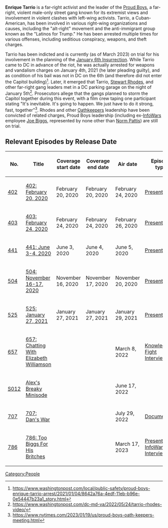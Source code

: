 '''Enrique Tarrio''' is a far-right activist and the leader of the [[Proud Boys]], a far-right, violent male-only street gang known for its extremist views and involvement in violent clashes with left-wing activists. Tarrio, a Cuban-American, has been involved in various right-wing organizations and causes, including the "alt-right" movement and the anti-immigrant group known as the "Latinos for Trump." He has been arrested multiple times for various offenses, including seditious conspiracy, weapons, and theft charges.

Tarrio has been indicted and is currently (as of March 2023) on trial for his involvement in the planning of the [[January 6th Insurrection]]. While Tarrio came to DC in advance of the riot, he was actually arrested for weapons and vandalism charges on January 4th, 2021 (he later pleading guilty), and as condition of his bail was not in DC on the 6th (and therefore did not enter the Capitol building)<ref>https://www.washingtonpost.com/local/public-safety/proud-boys-enrique-tarrio-arrest/2021/01/04/8642a76a-4edf-11eb-b96e-0e54447b23a1_story.html</ref>. Later, it emerged that Tarrio, [[Stewart Rhodes]], and other far-right gang leaders met in a DC parking garage on the night of January 5th<ref>https://www.washingtonpost.com/dc-md-va/2022/05/24/tarrio-rhodes-video/</ref>. Prosecutors allege that the gangs planned to storm the Capitol together during this event, with a film crew taping one participant stating "It's inevitable. It's going to happen. We just have to do it strong, fast, together"<ref>https://www.nytimes.com/2023/01/19/us/proud-boys-oath-keepers-meeting.html</ref>. Rhodes and other [[Oathkeepers]] leadership have been convicted of related charges, Proud Boys leadership (including ex-[[InfoWars]] employee [[Joe Biggs]], represented by none other than [[Norm Pattis]]) are still on trial.

==Relevant Episodes by Release Date==
{| class="fandom-table"
!No.
!Title
!Coverage
start date
!Coverage
end date
!Air date
!Episode type
|-
|[[402: February 20, 2020|402]]
|[[402: February 20, 2020]]
|February 20, 2020
|February 20, 2020
|February 24, 2020
|[[:Category:Present Day|Present Day]]
|-
|[[403: February 24, 2020|403]]
|[[403: February 24, 2020]]
|February 24, 2020
|February 24, 2020
|February 26, 2020
|[[:Category:Present Day|Present Day]]
|-
|[[441: June 3-4, 2020|441]]
|[[441: June 3-4, 2020]]
|June 3, 2020
|June 4, 2020
|June 5, 2020
|[[:Category:Present Day|Present Day]]
|-
|[[504: November 16-17, 2020|504]]
|[[504: November 16-17, 2020]]
|November 16, 2020
|November 17, 2020
|November 20, 2020
|[[:Category:Present Day|Present Day]]
|-
|[[525: January 27, 2021|525]]
|[[525: January 27, 2021]]
|January 27, 2021
|January 27, 2021
|January 29, 2021
|[[:Category:Present Day|Present Day]]
|-
|[[657: Chatting With Elizabeth Williamson|657]]
|[[657: Chatting With Elizabeth Williamson]]
|
|
|March 8, 2022
|[[:Category:Knowledge Fight Interview|Knowledge Fight Interview]]
|-
|[[Alex's Breaky Minisode|S012]]
|[[Alex's Breaky Minisode]]
|
|
|June 17, 2022
|
|-
|[[707: Dan's War|707]]
|[[707: Dan's War]]
|
|
|July 29, 2022
|[[:Category:Documentary|Documentary]]
|-
|[[786: Too Biggs For His Britches|786]]
|[[786: Too Biggs For His Britches]]
|
|
|March 17, 2023
|[[:Category:Present Day|Present Day]], [[:Category:InfoWars Interview|InfoWars Interview]]
|}

[[Category:People]]
